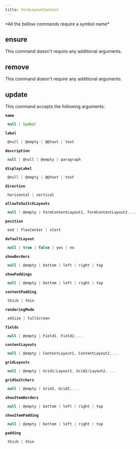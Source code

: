 ```yaml
---
title: formLayoutContent
---
```



  <Callout type="error" emoji="">
   *All the bellow commands require a symbol name*
  </Callout>

## ensure

This command doesn't require any additional arguments.


## remove

This command doesn't require any additional arguments.


## update

This command accepts the following arguments:

**`name`**
```js filename="type"
 null | Symbol
```
**`label`**
```js filename="type"
 @null | @empty | @@text | text
```
**`description`**
```js filename="type"
 null | @null | @empty | paragraph
```
**`displayLabel`**
```js filename="type"
 @null | @empty | @@text | text
```
**`direction`**
```js filename="type"
 horizontal | vertical
```
**`allowToSwitchLayouts`**
```js filename="type"
 null | @empty | FormContentLayout1, FormContentLayout2,...
```
**`position`**
```js filename="type"
 end | flexCenter | start
```
**`defaultLayout`**
```js filename="type"
 null | true | false | yes | no
```
**`showBorders`**
```js filename="type"
 null | @empty | bottom | left | right | top
```
**`showPaddings`**
```js filename="type"
 null | @empty | bottom | left | right | top
```
**`contentPadding`**
```js filename="type"
 thick | thin
```
**`renderingMode`**
```js filename="type"
 a4Size | fullScreen
```
**`fields`**
```js filename="type"
 null | @empty | Field1, Field2,...
```
**`contentLayouts`**
```js filename="type"
 null | @empty | ContentLayout1, ContentLayout2,...
```
**`gridLayouts`**
```js filename="type"
 null | @empty | Grid1/Layout1, Grid2/Layout2, ...
```
**`gridSwitchers`**
```js filename="type"
 null | @empty | Grid1, Grid2,...
```
**`showItemBorders`**
```js filename="type"
 null | @empty | bottom | left | right | top
```
**`showItemPadding`**
```js filename="type"
 null | @empty | bottom | left | right | top
```
**`padding`**
```js filename="type"
 thick | thin
```

